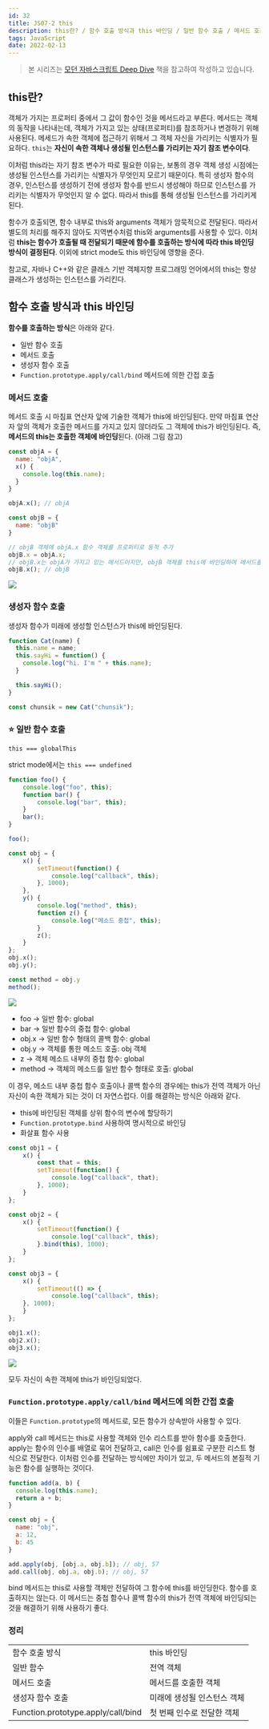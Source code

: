```yaml
---
id: 32
title: JS07-2 this
description: this란? / 함수 호출 방식과 this 바인딩 / 일반 함수 호출 / 메서드 호출 / 생성자 함수 호출 / apply/call/bind
tags: JavaScript
date: 2022-02-13
---
```




> 본 시리즈는 [모던 자바스크립트 Deep Dive](https://shopping.interpark.com/product/productInfo.do?prdNo=8860873922&gclid=Cj0KCQiA8vSOBhCkARIsAGdp6RTfL-5qEwmr40NR6B9YBGQ6guONHQBhK5HrT98QWi8ywi6hXhUqVo4aAssyEALw_wcB) 책을 참고하여 작성하고 있습니다.

## this란?

객체가 가지는 프로퍼티 중에서 그 값이 함수인 것을 메서드라고 부른다. 메서드는 객체의 동작을 나타내는데, 객체가 가지고 있는 상태(프로퍼티)를 참조하거나 변경하기 위해 사용된다. 메세드가 속한 객체에 접근하기 위해서 그 객체 자신을 가리키는 식별자가 필요하다. `this`는 **자신이 속한 객체나 생성될 인스턴스를 가리키는 자기 참조 변수이다**.

이처럼 this라는 자기 참조 변수가 따로 필요한 이유는, 보통의 경우 객체 생성 시점에는 생성될 인스턴스를 가리키는 식별자가 무엇인지 모르기 때문이다. 특히 생성자 함수의 경우, 인스턴스를 생성하기 전에 생성자 함수를 반드시 생성해야 하므로 인스턴스를 가리키는 식별자가 무엇인지 알 수 없다. 따라서 this를 통해 생성될 인스턴스를 가리키게 된다.

함수가 호출되면, 함수 내부로 this와 arguments 객체가 암묵적으로 전달된다. 따라서 별도의 처리를 해주지 않아도 지역변수처럼 this와 arguments를 사용할 수 있다. 이처럼 **this는 함수가 호출될 때 전달되기 때문에 함수를 호출하는 방식에 따라 this 바인딩 방식이 결정된다**. 이외에 strict mode도 this 바인딩에 영향을 준다.

참고로, 자바나 C++와 같은 클래스 기반 객체지향 프로그래밍 언어에서의 this는 항상 클래스가 생성하는 인스턴스를 가리킨다.

## 함수 호출 방식과 this 바인딩

**함수를 호출하는 방식**은 아래와 같다.

- 일반 함수 호출
- 메서드 호출
- 생성자 함수 호출
- `Function.prototype.apply/call/bind` 메서드에 의한 간접 호출

### 메서드 호출

메서드 호출 시 마침표 연산자 앞에 기술한 객체가 this에 바인딩된다. 만약 마침표 연산자 앞의 객체가 호출한 메서드를 가지고 있지 않더라도 그 객체에 this가 바인딩된다. 즉, **메서드의 this는 호출한 객체에 바인딩**된다. (아래 그림 참고)

```jsx
const objA = {
  name: "objA",
  x() {
    console.log(this.name);
  }
}

objA.x(); // objA

const objB = {
  name: "objB"
}

// objB 객체에 objA.x 함수 객체를 프로퍼티로 동적 추가
objB.x = objA.x;
// objB.x는 objA가 가지고 있는 메서드이지만, objB 객체를 this에 바인딩하여 메서드를 실행한다
objB.x(); // objB
```
![](https://images.velog.io/images/ooooorobo/post/9a583bec-31e7-42da-a58e-d42bb7fef944/Untitled%20Diagram.drawio.png)

### 생성자 함수 호출

생성자 함수가 미래에 생성할 인스턴스가 this에 바인딩된다.

```jsx
function Cat(name) {
  this.name = name;
  this.sayHi = function() {
    console.log("hi. I'm " + this.name);
  }

  this.sayHi();
}

const chunsik = new Cat("chunsik");
```

### ⭐️ 일반 함수 호출

`this === globalThis`

strict mode에서는 `this === undefined`

```jsx
function foo() {
	console.log("foo", this);
	function bar() {
		console.log("bar", this);
	}
	bar();
}

foo();

const obj = {
	x() {
		setTimeout(function() {
			console.log("callback", this);
		}, 1000);
	},
	y() {
		console.log("method", this);
		function z() {
			console.log("메소드 중첩", this);
		}
		z();
	}
};
obj.x();
obj.y();

const method = obj.y
method();
```

![](https://images.velog.io/images/ooooorobo/post/b5614dad-f6ac-49d4-9e82-3c1f20844fc9/image.png)

- foo → 일반 함수: global
- bar → 일반 함수의 중첩 함수: global
- obj.x → 일반 함수 형태의 콜백 함수: global
- obj.y → 객체를 통한 메소드 호출: obj 객체
- z → 객체 메소드 내부의 중첩 함수: global
- method → 객체의 메소드를 일반 함수 형태로 호출: global

이 경우, 메소드 내부 중첩 함수 호출이나 콜백 함수의 경우에는 this가 전역 객체가 아닌 자신이 속한 객체가 되는 것이 더 자연스럽다. 이를 해결하는 방식은 아래와 같다.

- this에 바인딩된 객체를 상위 함수의 변수에 할당하기
- `Function.prototype.bind` 사용하여 명시적으로 바인딩
- 화살표 함수 사용

```jsx
const obj1 = {
	x() {
		const that = this;
		setTimeout(function() {
			console.log("callback", that);
		}, 1000);
	}
};

const obj2 = {
	x() {
		setTimeout(function() {
			console.log("callback", this);
		}.bind(this), 1000);
	}
};

const obj3 = {
	x() {
		setTimeout(() => {
			console.log("callback", this);
    }, 1000);
	}
};

obj1.x();
obj2.x();
obj3.x();
```

![](https://images.velog.io/images/ooooorobo/post/1f9a2061-71e5-4d7c-8b9a-a1e568b030ab/image.png)

모두 자신이 속한 객체에 this가 바인딩되었다.

### `Function.prototype.apply/call/bind` 메서드에 의한 간접 호출

이들은 `Function.prototype`의 메서드로, 모든 함수가 상속받아 사용할 수 있다.

apply와 call 메서드는 this로 사용할 객체와 인수 리스트를 받아 함수를 호출한다. apply는 함수의 인수를 배열로 묶어 전달하고, call은 인수를 쉼표로 구분한 리스트 형식으로 전달한다. 이처럼 인수를 전달하는 방식에만 차이가 있고, 두 메서드의 본질적 기능은 함수를 실행하는 것이다.

```jsx
function add(a, b) {
  console.log(this.name);
  return a + b;
}

const obj = {
  name: "obj",
  a: 12,
  b: 45
}

add.apply(obj, [obj.a, obj.b]); // obj, 57
add.call(obj, obj.a, obj.b); // obj, 57
```

bind 메서드는 this로 사용할 객체만 전달하여 그 함수에 this를 바인딩한다. 함수를 호출하지는 않는다. 이 메서드는 중첩 함수나 콜백 함수의 this가 전역 객체에 바인딩되는 것을 해결하기 위해 사용하기 좋다.

### 정리

<table>
    <tr>
        <td>함수 호출 방식</td>
        <td>this 바인딩</td>
    </tr>
    <tr>
        <td>일반 함수</td>
        <td>전역 객체</td>
    </tr>
    <tr>
        <td>메서드 호출</td>
        <td>메서드를 호출한 객체</td>
    </tr>
    <tr>
        <td>생성자 함수 호출</td>
        <td>미래에 생성될 인스턴스 객체</td>
    </tr>
    <tr>
        <td>Function.prototype.apply/call/bind</td>
        <td>첫 번째 인수로 전달한 객체</td>
    </tr>
</table>

